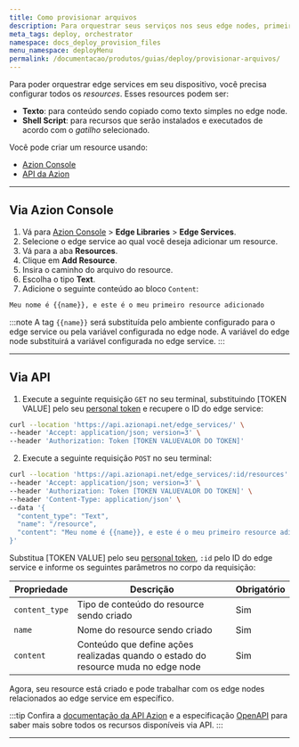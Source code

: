 ```yaml
---
title: Como provisionar arquivos
description: Para orquestrar seus serviços nos seus edge nodes, primeiro, você precisa configurar todos os arquivos que serão provisionados.
meta_tags: deploy, orchestrator
namespace: docs_deploy_provision_files
menu_namespace: deployMenu
permalink: /documentacao/produtos/guias/deploy/provisionar-arquivos/
---
```


Para poder orquestrar edge services em seu dispositivo, você precisa configurar todos os *resources*. Esses resources podem ser:

- **Texto**: para conteúdo sendo copiado como texto simples no edge node.
- **Shell Script**: para recursos que serão instalados e executados de acordo com o *gatilho* selecionado.

Você pode criar um resource usando:

- [Azion Console](/pt-br/documentacao/produtos/guias/como-acessar-o-rtm/)
- [API da Azion](https://api.azion.com/)

---

## Via Azion Console

1. Vá para [Azion Console](/pt-br/documentacao/produtos/guias/como-acessar-o-rtm/) > **Edge Libraries** > **Edge Services**.
2. Selecione o edge service ao qual você deseja adicionar um resource.
3. Vá para a aba **Resources**.
5. Clique em **Add Resource**.
6. Insira o caminho do arquivo do resource.
7. Escolha o tipo **Text**.
8. Adicione o seguinte conteúdo ao bloco `Content`:

```bash 
Meu nome é {{name}}, e este é o meu primeiro resource adicionado
```

:::note 
A tag `{{name}}` será substituída pelo ambiente configurado para o edge service ou pela variável configurada no edge node. A variável do edge node substituirá a variável configurada no edge service.
:::


<LinkButton link="/pt-br/documentacao/produtos/guias/deploy/trabalhar-com-variaveis/" label="ir para o guia de trabalho com variáveis" outlined target="_blank" />

---

## Via API

1. Execute a seguinte requisição `GET` no seu terminal, substituindo [TOKEN VALUE] pelo seu [personal token](/pt-br/documentacao/produtos/guias/personal-tokens/) e recupere o ID do edge service:

```bash 
curl --location 'https://api.azionapi.net/edge_services/' \
--header 'Accept: application/json; version=3' \
--header 'Authorization: Token [TOKEN VALUEVALOR DO TOKEN]'
```

2. Execute a seguinte requisição `POST` no seu terminal:

```bash 
curl --location 'https://api.azionapi.net/edge_services/:id/resources' \
--header 'Accept: application/json; version=3' \
--header 'Authorization: Token [TOKEN VALUEVALOR DO TOKEN]' \
--header 'Content-Type: application/json' \
--data '{
  "content_type": "Text",
  "name": "/resource",
  "content": "Meu nome é {{name}}, e este é o meu primeiro resource adicionado"
}'
```

Substitua [TOKEN VALUE] pelo seu [personal token](/pt-br/documentacao/produtos/guias/personal-tokens/), `:id` pelo ID do edge service e informe os seguintes parâmetros no corpo da requisição:

| Propriedade | Descrição | Obrigatório |
| - | - | - |
| `content_type` | Tipo de conteúdo do resource sendo criado | Sim |
| `name` | Nome do resource sendo criado | Sim |
| `content` | Conteúdo que define ações realizadas quando o estado do resource muda no edge node | Sim |

Agora, seu resource está criado e pode trabalhar com os edge nodes relacionados ao edge service em específico.

:::tip
Confira a [documentação da API Azion]() e a especificação [OpenAPI]() para saber mais sobre todos os recursos disponíveis via API.
:::

---
